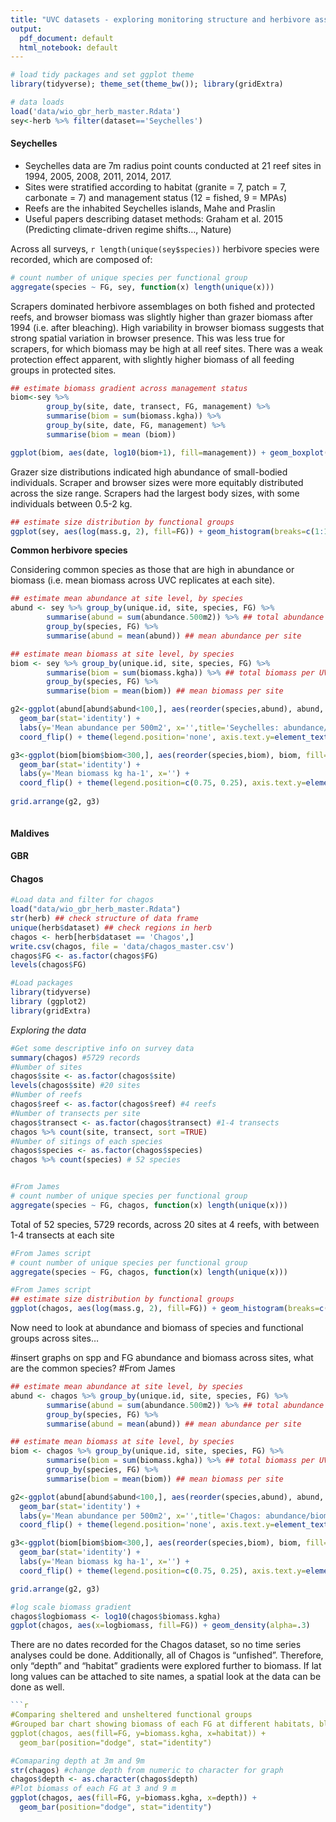 ```yaml
---
title: "UVC datasets - exploring monitoring structure and herbivore assemblages"
output:
  pdf_document: default
  html_notebook: default
---
```


```r

# load tidy packages and set ggplot theme
library(tidyverse); theme_set(theme_bw()); library(gridExtra)

# data loads
load('data/wio_gbr_herb_master.Rdata')
sey<-herb %>% filter(dataset=='Seychelles')

```


#### Seychelles

* Seychelles data are 7m radius point counts conducted at 21 reef sites in 1994, 2005, 2008, 2011, 2014, 2017. 
* Sites were stratified according to habitat (granite = 7, patch = 7, carbonate = 7) and management status (12 = fished, 9 = MPAs)
* Reefs are the inhabited Seychelles islands, Mahe and Praslin
* Useful papers describing dataset methods: Graham et al. 2015 (Predicting climate-driven regime shifts..., Nature)

Across all surveys, ```r length(unique(sey$species))``` herbivore species were recorded, which are composed of:

```r
# count number of unique species per functional group
aggregate(species ~ FG, sey, function(x) length(unique(x)))
```

Scrapers dominated herbivore assemblages on both fished and protected reefs, and browser biomass was slightly higher than grazer biomass after 1994 (i.e. after bleaching). High variability in browser biomass suggests that strong spatial variation in browser presence. This was less true for scrapers, for which biomass may be high at all reef sites. There was a weak protection effect apparent, with slightly higher biomass of all feeding groups in protected sites.

```r

## estimate biomass gradient across management status 
biom<-sey %>%
		group_by(site, date, transect, FG, management) %>% 
		summarise(biom = sum(biomass.kgha)) %>%
		group_by(site, date, FG, management) %>%
		summarise(biom = mean (biom))

ggplot(biom, aes(date, log10(biom+1), fill=management)) + geom_boxplot() + facet_wrap(~FG)

```

Grazer size distributions indicated high abundance of small-bodied individuals. Scraper and browser sizes were more equitably distributed across the size range. Scrapers had the largest body sizes, with some individuals between 0.5-2 kg. 

```r
## estimate size distribution by functional groups
ggplot(sey, aes(log(mass.g, 2), fill=FG)) + geom_histogram(breaks=c(1:10)) + facet_wrap(management~FG) + theme(legend.position='none') + scale_x_continuous(breaks=c(1:10), labels=c(2^c(1:10))) + labs (x='Mass (g)')
```

**Common herbivore species**

Considering common species as those that are high in abundance or biomass (i.e. mean biomass across UVC replicates at each site).

```r

## estimate mean abundance at site level, by species
abund <- sey %>% group_by(unique.id, site, species, FG) %>% 
        summarise(abund = sum(abundance.500m2)) %>% ## total abundance per UVC
        group_by(species, FG) %>% 
        summarise(abund = mean(abund)) ## mean abundance per site

## estimate mean biomass at site level, by species
biom <- sey %>% group_by(unique.id, site, species, FG) %>% 
        summarise(biom = sum(biomass.kgha)) %>% ## total biomass per UVC
        group_by(species, FG) %>% 
        summarise(biom = mean(biom)) ## mean biomass per site

g2<-ggplot(abund[abund$abund<100,], aes(reorder(species,abund), abund, fill=FG)) + 
  geom_bar(stat='identity') + 
  labs(y='Mean abundance per 500m2', x='',title='Seychelles: abundance/biomass distributions') +
  coord_flip() + theme(legend.position='none', axis.text.y=element_text(size=6))

g3<-ggplot(biom[biom$biom<300,], aes(reorder(species,biom), biom, fill=FG)) + 
  geom_bar(stat='identity') + 
  labs(y='Mean biomass kg ha-1', x='') +
  coord_flip() + theme(legend.position=c(0.75, 0.25), axis.text.y=element_text(size=6))
  
grid.arrange(g2, g3)



```


#### Maldives



#### GBR



#### Chagos

```r
#Load data and filter for chagos
load("data/wio_gbr_herb_master.Rdata")
str(herb) ## check structure of data frame
unique(herb$dataset) ## check regions in herb
chagos <- herb[herb$dataset == 'Chagos',]
write.csv(chagos, file = 'data/chagos_master.csv')
chagos$FG <- as.factor(chagos$FG)
levels(chagos$FG)
```

```r

#Load packages
library(tidyverse)
library (ggplot2)
library(gridExtra)
```

*Exploring the data*

```r
#Get some descriptive info on survey data
summary(chagos) #5729 records
#Number of sites
chagos$site <- as.factor(chagos$site)
levels(chagos$site) #20 sites
#Number of reefs
chagos$reef <- as.factor(chagos$reef) #4 reefs
#Number of transects per site
chagos$transect <- as.factor(chagos$transect) #1-4 transects
chagos %>% count(site, transect, sort =TRUE)
#Number of sitings of each species
chagos$species <- as.factor(chagos$species)
chagos %>% count(species) # 52 species


#From James
# count number of unique species per functional group
aggregate(species ~ FG, chagos, function(x) length(unique(x)))
```
Total of 52 species, 5729 records, across 20 sites at 4 reefs, with between 1-4 transects at each site


```r
#From James script
# count number of unique species per functional group
aggregate(species ~ FG, chagos, function(x) length(unique(x)))
```

```r
#From James script
## estimate size distribution by functional groups
ggplot(chagos, aes(log(mass.g, 2), fill=FG)) + geom_histogram(breaks=c(1:10)) + facet_wrap(management~FG) + theme(legend.position='none') + scale_x_continuous(breaks=c(1:10), labels=c(2^c(1:10))) + labs (x='Mass (g)')
```



Now need to look at abundance and biomass of species and functional groups across sites...




#insert graphs on spp and FG abundance and biomass across sites, what are the common species?
#From James
```r
## estimate mean abundance at site level, by species
abund <- chagos %>% group_by(unique.id, site, species, FG) %>% 
        summarise(abund = sum(abundance.500m2)) %>% ## total abundance per UVC
        group_by(species, FG) %>% 
        summarise(abund = mean(abund)) ## mean abundance per site

## estimate mean biomass at site level, by species
biom <- chagos %>% group_by(unique.id, site, species, FG) %>% 
        summarise(biom = sum(biomass.kgha)) %>% ## total biomass per UVC
        group_by(species, FG) %>% 
        summarise(biom = mean(biom)) ## mean biomass per site

g2<-ggplot(abund[abund$abund<100,], aes(reorder(species,abund), abund, fill=FG)) + 
  geom_bar(stat='identity') + 
  labs(y='Mean abundance per 500m2', x='',title='Chagos: abundance/biomass distributions') +
  coord_flip() + theme(legend.position='none', axis.text.y=element_text(size=6))

g3<-ggplot(biom[biom$biom<300,], aes(reorder(species,biom), biom, fill=FG)) + 
  geom_bar(stat='identity') + 
  labs(y='Mean biomass kg ha-1', x='') +
  coord_flip() + theme(legend.position=c(0.75, 0.25), axis.text.y=element_text(size=6))

grid.arrange(g2, g3)
```


```r
#log scale biomass gradient
chagos$logbiomass <- log10(chagos$biomass.kgha)
ggplot(chagos, aes(x=logbiomass, fill=FG)) + geom_density(alpha=.3)
```

There are no dates recorded for the Chagos dataset, so no time series analyses could be done. Additionally, all of Chagos is "unfished". Therefore, only "depth" and "habitat" gradients were explored further to biomass. If lat long values can be attached to site names, a spatial look at the data can be done as well. 
```r
```r
#Comparing sheltered and unsheltered functional groups
#Grouped bar chart showing biomass of each FG at different habitats, blank is unrecorded habitat type
ggplot(chagos, aes(fill=FG, y=biomass.kgha, x=habitat)) +
  geom_bar(position="dodge", stat="identity")

```


```r
#Comaparing depth at 3m and 9m
str(chagos) #change depth from numeric to character for graph
chagos$depth <- as.character(chagos$depth)
#Plot biomass of each FG at 3 and 9 m 
ggplot(chagos, aes(fill=FG, y=biomass.kgha, x=depth)) +
  geom_bar(position="dodge", stat="identity")
```


